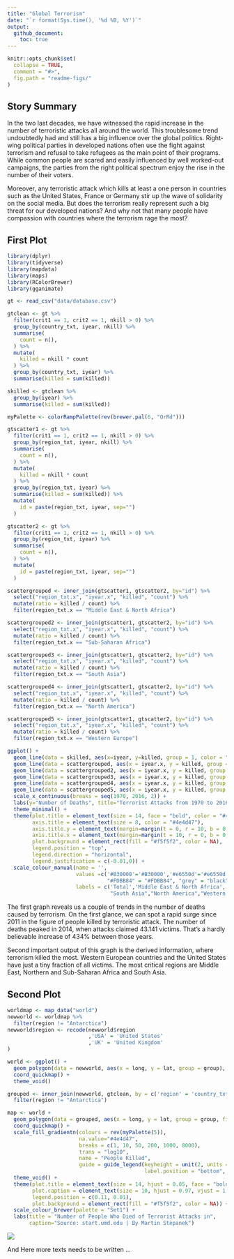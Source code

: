 ```yaml
---
title: "Global Terrorism"
date: "`r format(Sys.time(), '%d %B, %Y')`"
output: 
  github_document:
    toc: true
---
```

<!-- README.md is generated from README.Rmd. Please edit that file -->

```r
knitr::opts_chunk$set(
  collapse = TRUE,
  comment = "#>",
  fig.path = "readme-figs/"
)
```

## Story Summary

In the two last decades, we have witnessed the rapid increase in the number of terroristic attacks all around the world. This troublesome trend undoubtedly had and still has a big influence over the global politics. Right-wing political parties in developed nations often use the fight against terrorism and refusal to take refugees as the main point of their programs. While common people are scared and easily influenced by well worked-out campaigns, the parties from the right political spectrum enjoy the rise in the number of their voters. 

Moreover, any terroristic attack which kills at least a one person in countries such as the United States, France or Germany stir up the wave of solidarity on the social media. But does the terrorism really represent such a big threat for our developed nations? And why not that many people have compassion with countries where the terrorism rage the most? 

## First Plot 
```r
library(dplyr)
library(tidyverse)
library(mapdata)
library(maps)
library(RColorBrewer)
library(gganimate)

gt <- read_csv("data/database.csv")

gtclean <- gt %>%
  filter(crit1 == 1, crit2 == 1, nkill > 0) %>%
  group_by(country_txt, iyear, nkill) %>%
  summarise(
    count = n(),
  ) %>% 
  mutate(
    killed = nkill * count
  ) %>% 
  group_by(country_txt, iyear) %>%
  summarise(killed = sum(killed))

skilled <- gtclean %>% 
  group_by(iyear) %>% 
  summarise(killed = sum(killed))

myPalette <- colorRampPalette(rev(brewer.pal(6, "OrRd")))

gtscatter1 <- gt %>%
  filter(crit1 == 1, crit2 == 1, nkill > 0) %>%
  group_by(region_txt, iyear, nkill) %>%
  summarise(
    count = n(),
  ) %>% 
  mutate(
    killed = nkill * count
  ) %>% 
  group_by(region_txt, iyear) %>%
  summarise(killed = sum(killed)) %>% 
  mutate(
    id = paste(region_txt, iyear, sep="")
  )

gtscatter2 <- gt %>%
  filter(crit1 == 1, crit2 == 1, nkill > 0) %>%
  group_by(region_txt, iyear) %>%
  summarise(
    count = n(),
  ) %>%
  mutate(
    id = paste(region_txt, iyear, sep="")
  )

scattergrouped <- inner_join(gtscatter1, gtscatter2, by="id") %>% 
  select("region_txt.x", "iyear.x", "killed", "count") %>% 
  mutate(ratio = killed / count) %>% 
  filter(region_txt.x == "Middle East & North Africa")

scattergrouped2 <- inner_join(gtscatter1, gtscatter2, by="id") %>% 
  select("region_txt.x", "iyear.x", "killed", "count") %>% 
  mutate(ratio = killed / count) %>% 
  filter(region_txt.x == "Sub-Saharan Africa")

scattergrouped3 <- inner_join(gtscatter1, gtscatter2, by="id") %>% 
  select("region_txt.x", "iyear.x", "killed", "count") %>% 
  mutate(ratio = killed / count) %>% 
  filter(region_txt.x == "South Asia")

scattergrouped4 <- inner_join(gtscatter1, gtscatter2, by="id") %>% 
  select("region_txt.x", "iyear.x", "killed", "count") %>% 
  mutate(ratio = killed / count) %>% 
  filter(region_txt.x == "North America")

scattergrouped5 <- inner_join(gtscatter1, gtscatter2, by="id") %>% 
  select("region_txt.x", "iyear.x", "killed", "count") %>% 
  mutate(ratio = killed / count) %>% 
  filter(region_txt.x == "Western Europe")

ggplot() +
  geom_line(data = skilled, aes(x=iyear, y=killed, group = 1, color = "#B30000")) +
  geom_line(data = scattergrouped, aes(x = iyear.x, y = killed, group =1, color = "#e6550d")) +
  geom_line(data = scattergrouped2, aes(x = iyear.x, y = killed, group =1, color = "#FDD49E")) + 
  geom_line(data = scattergrouped3, aes(x = iyear.x, y = killed, group =1, color = "#FDBB84")) +
  geom_line(data = scattergrouped4, aes(x = iyear.x, y = killed, group =1, color = "black")) + 
  geom_line(data = scattergrouped5, aes(x = iyear.x, y = killed, group =1, color = "grey")) +
  scale_x_continuous(breaks = seq(1970, 2016, 2)) +
  labs(y="Number of Deaths", title="Terrorist Attacks from 1970 to 2016", x="Year") +
  theme_minimal() + 
  theme(plot.title = element_text(size = 14, face = "bold", color = "#4e4d47"),
        axis.title = element_text(size = 8, color = "#4e4d47"),
        axis.title.y = element_text(margin=margin(t = 0, r = 10, b = 0, l = 0)),
        axis.title.x = element_text(margin=margin(t = 10, r = 0, b = 0, l = 0)),
        plot.background = element_rect(fill = "#f5f5f2", color = NA),
        legend.position = "top",
        legend.direction = "horizontal",
        legend.justification = c(-0.01,0)) + 
  scale_colour_manual(name = '', 
                      values =c('#B30000'='#B30000','#e6550d'='#e6550d', "#FDD49E" = "#FDD49E",
                                "#FDBB84" = "#FDBB84", "grey" = "black", "black" = "grey"),
                      labels = c('Total','Middle East & North Africa', "Sub-Saharan Africa",
                                 "South Asia","North America","Western Europe"))

```
The first graph reveals us a couple of trends in the number of deaths caused by terrorism. On the first glance, we can spot a rapid surge since 2011 in the figure of people killed by terroristic attack. The number of deaths peaked in 2014, when attacks claimed 43.141 victims. That’s a hardly believable increase of 434% between those years. 

Second important output of this graph is the derived information, where terrorism killed the most. Western European countries and the United States have just a tiny fraction of all victims. The most critical regions are Middle East, Northern and Sub-Saharan Africa and South Asia. 

## Second Plot 
```r
worldmap <- map_data("world")
newworld <- worldmap %>%
  filter(region != "Antarctica")
newworld$region <- recode(newworld$region
                          ,'USA' = 'United States'
                          ,'UK' = 'United Kingdom'
)

world <- ggplot() +
  geom_polygon(data = newworld, aes(x = long, y = lat, group = group), fill = "grey", color = "#4e4d47") + 
  coord_quickmap() +
  theme_void()

grouped <- inner_join(newworld, gtclean, by = c('region' = 'country_txt')) %>%
  filter(region != "Antarctica") 

map <- world +
  geom_polygon(data = grouped, aes(x = long, y = lat, group = group, fill = killed, frame = iyear), color = "#4e4d47") +
  coord_quickmap() +
  scale_fill_gradientn(colours = rev(myPalette(5)),
                       na.value="#4e4d47",
                       breaks = c(1, 10, 50, 200, 1000, 8000),
                       trans = "log10",
                       name = "People Killed",
                       guide = guide_legend(keyheight = unit(2, units = "mm"), keywidth=unit(6, units = "mm"),
                                            label.position = "bottom", title.position = 'top', nrow=1)) +
  theme_void() +
  theme(plot.title = element_text(size = 14, hjust = 0.05, face = "bold", color = "#4e4d47"),
        plot.caption = element_text(size = 10, hjust = 0.97, vjust = 1.2, color = "#4e4d47"),
        legend.position = c(0.11, 0.01),
        plot.background = element_rect(fill = "#f5f5f2", color = NA)) +
  scale_colour_brewer(palette = "Set1") +
  labs(title = "Number of People Who Died of Terrorist Attacks in",
       caption="Source: start.umd.edu | By Martin Stepanek")

```
![](https://github.com/stepanekm/global-terrorism/blob/master/map.gif)

And Here more texts needs to be written ... 


